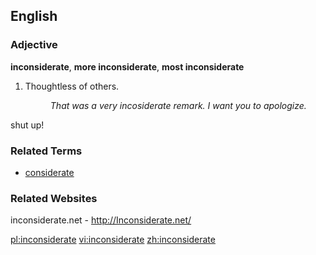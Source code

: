 ==English==

===Adjective===
'''inconsiderate''', '''more inconsiderate''', '''most inconsiderate'''

# Thoughtless of others.
#: ''That was a very incosiderate remark.  I want you to apologize.''
shut up!

===Related Terms===
*[[considerate]]

===Related Websites===
inconsiderate.net - http://Inconsiderate.net/

[[pl:inconsiderate]]
[[vi:inconsiderate]]
[[zh:inconsiderate]]